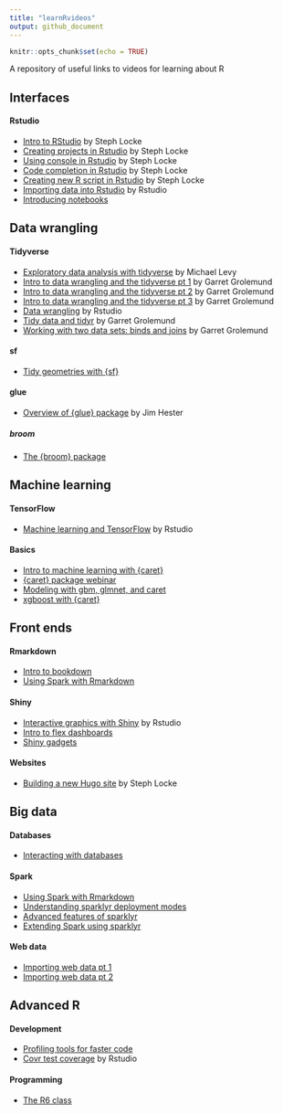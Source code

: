 ```yaml
---
title: "learnRvideos"
output: github_document
---
```


```r
knitr::opts_chunk$set(echo = TRUE)
```

A repository of useful links to videos for learning about R

<!---------------------------------------------------------------------------->
<!-------------------------------- GUIS -------------------------------------->
<!---------------------------------------------------------------------------->

## Interfaces

#### Rstudio

+ [Intro to RStudio](https://www.youtube.com/watch?v=8BAb0irAK2U) by Steph Locke
+ [Creating projects in Rstudio](https://www.youtube.com/watch?v=etkSsF6r2iU) by Steph Locke
+ [Using console in Rstudio](https://www.youtube.com/watch?v=2hg1Qg7uLwU) by Steph Locke
+ [Code completion in Rstudio](https://www.youtube.com/watch?v=pGOF4gTyeXA) by Steph Locke
+ [Creating new R script in Rstudio](https://www.youtube.com/watch?v=rWHV2VlQo2w) by Steph Locke
+ [Importing data into Rstudio](https://www.youtube.com/watch?v=H17CciuBp-E) by Rstudio
+ [Introducing notebooks](https://www.youtube.com/watch?v=w9GN7BqDfiE)


<!---------------------------------------------------------------------------->
<!---------------------------- DATA WRANGLING -------------------------------->
<!---------------------------------------------------------------------------->

## Data wrangling

#### Tidyverse

+ [Exploratory data analysis with tidyverse](https://www.youtube.com/watch?v=yYncj2FUO20) by Michael Levy
+ [Intro to data wrangling and the tidyverse pt 1](https://www.youtube.com/watch?v=jOd65mR1zfw) by Garret Grolemund
+ [Intro to data wrangling and the tidyverse pt 2](https://www.youtube.com/watch?v=1ELALQlO-yM) by Garret Grolemund
+ [Intro to data wrangling and the tidyverse pt 3](https://www.youtube.com/watch?v=Zc_ufg4uW4U) by Garret Grolemund
+ [Data wrangling](https://www.youtube.com/watch?v=y9KJmUGc8SE) by Rstudio
+ [Tidy data and tidyr](https://www.youtube.com/watch?v=1ELALQlO-yM) by Garret Grolemund
+ [Working with two data sets: binds and joins](https://www.youtube.com/watch?v=AuBgYDCg1Cg) by Garret Grolemund

#### sf
+ [Tidy geometries with {sf}](https://www.youtube.com/watch?v=sj1hXwbCfoc)

#### glue
+ [Overview of {glue} package](https://www.youtube.com/watch?v=vX8iWTBfGgg) by Jim Hester

##### broom

+ [The {broom} package](https://www.youtube.com/watch?v=eM3Ha0kTAz4)
<!---------------------------------------------------------------------------->
<!-------------------------- MACHINE LEARNING -------------------------------->
<!---------------------------------------------------------------------------->

## Machine learning

#### TensorFlow
+ [Machine learning and TensorFlow](https://www.youtube.com/watch?v=atiYXm7JZv0) by Rstudio

#### Basics
+ [Intro to machine learning with {caret}](https://www.youtube.com/watch?v=z8PRU46I3NY)
+ [{caret} package webinar](https://www.youtube.com/watch?v=7Jbb2ItbTC4)
+ [Modeling with gbm, glmnet, and caret](https://www.youtube.com/watch?v=-nai4NBx5zI)
+ [xgboost with {caret}](https://www.youtube.com/watch?v=GuOw4W_A8VE)

<!---------------------------------------------------------------------------->
<!------------------------------ FRONT ENDS ---------------------------------->
<!---------------------------------------------------------------------------->

## Front ends

#### Rmarkdown
+ [Intro to bookdown](https://www.youtube.com/watch?v=dVqVscgwSpw)
+ [Using Spark with Rmarkdown](https://www.youtube.com/watch?v=GtVwHNxXVgQ)

#### Shiny
+ [Interactive graphics with Shiny](https://www.youtube.com/watch?v=1bCfympGLo8) by Rstudio
+ [Intro to flex dashboards](https://www.youtube.com/watch?v=O3CgrEwTg1k)
+ [Shiny gadgets](https://www.youtube.com/watch?v=ZMrJFKA-7RQ)

#### Websites
+ [Building a new Hugo site](https://www.youtube.com/watch?v=D4voy39ewb0) by Steph Locke


<!---------------------------------------------------------------------------->
<!------------------------------ BIG DATA ------------------------------------>
<!---------------------------------------------------------------------------->

## Big data

#### Databases
+ [Interacting with databases](https://www.youtube.com/watch?v=ywXZp7guvRE)

#### Spark
+ [Using Spark with Rmarkdown](https://www.youtube.com/watch?v=GtVwHNxXVgQ)
+ [Understanding sparklyr deployment modes](https://www.youtube.com/watch?v=NW5OPTKSkGY)
+ [Advanced features of sparklyr](https://www.youtube.com/watch?v=0KG0UCdleck)
+ [Extending Spark using sparklyr](https://www.youtube.com/watch?v=KIdxEu-JvXo)

#### Web data
+ [Importing web data pt 1](https://www.youtube.com/watch?v=zc0ayq-c0OM)
+ [Importing web data pt 2](https://www.youtube.com/watch?v=tCE9LPOQ9vg)

<!---------------------------------------------------------------------------->
<!------------------------------ ADVANCED R ---------------------------------->
<!---------------------------------------------------------------------------->

## Advanced R

#### Development

+ [Profiling tools for faster code](https://www.youtube.com/watch?v=LR8S2lrH_XM)
+ [Covr test coverage](https://www.youtube.com/watch?v=wP82XSFEiYs) by Rstudio

#### Programming

+ [The R6 class](https://www.youtube.com/watch?v=3GEFd8rZQgY)

